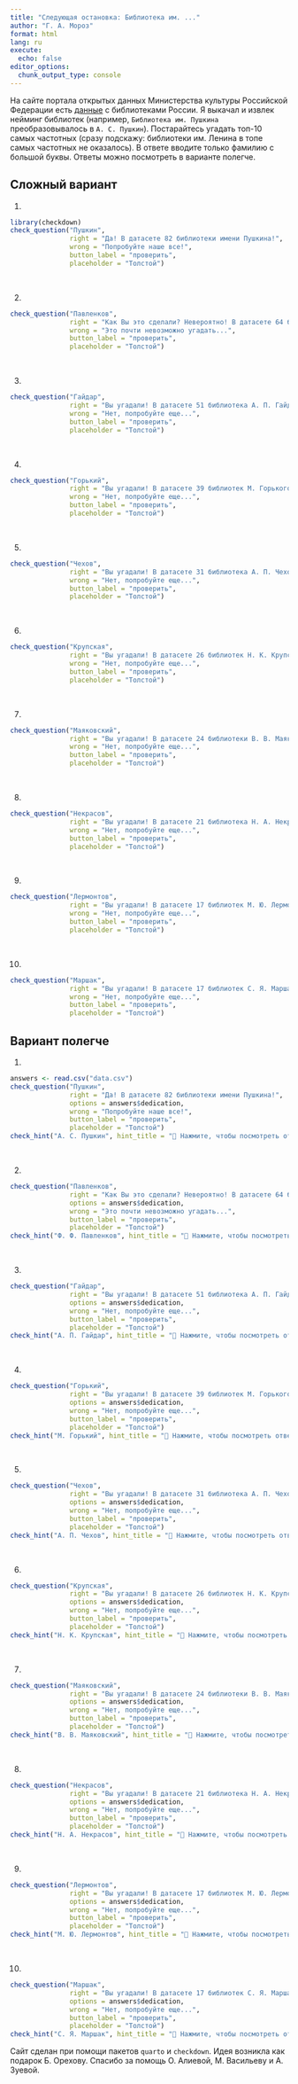 ```yaml
---
title: "Следующая остановка: Библиотека им. ..."
author: "Г. А. Мороз"
format: html
lang: ru
execute:
  echo: false
editor_options: 
  chunk_output_type: console
---
```


На сайте портала открытых данных Министерства культуры Российской Федерации есть [данные](https://opendata.mkrf.ru/opendata/7705851331-libraries) с библиотеками России. Я выкачал и извлек нейминг библиотек (например, `Библиотека им. Пушкина` преобразовывалось в `А. С. Пушкин`). Постарайтесь угадать топ-10 самых частотных (сразу подскажу: библиотеки им. Ленина в топе самых частотных не оказалось). В ответе вводите только фамилию с большой буквы. Ответы можно посмотреть в варианте полегче.

::: {.panel-tabset}

## Сложный вариант

(@)
```r
library(checkdown)
check_question("Пушкин", 
               right = "Да! В датасете 82 библиотеки имени Пушкина!", 
               wrong = "Попробуйте наше все!", 
               button_label = "проверить", 
               placeholder = "Толстой")
```

<br>

(@)
```r
check_question("Павленков", 
               right = "Как Вы это сделали? Невероятно! В датасете 64 библиотеки Павленкова.", 
               wrong = "Это почти невозможно угадать...", 
               button_label = "проверить", 
               placeholder = "Толстой")
```

<br>

(@)
```r
check_question("Гайдар", 
               right = "Вы угадали! В датасете 51 библиотека А. П. Гайдара!", 
               wrong = "Нет, попробуйте еще...",
               button_label = "проверить", 
               placeholder = "Толстой")
```

<br>

(@)
```r
check_question("Горький", 
               right = "Вы угадали! В датасете 39 библиотек М. Горького!", 
               wrong = "Нет, попробуйте еще...",
               button_label = "проверить", 
               placeholder = "Толстой")
```

<br>

(@)
```r

check_question("Чехов", 
               right = "Вы угадали! В датасете 31 библиотека А. П. Чехова!", 
               wrong = "Нет, попробуйте еще...",
               button_label = "проверить", 
               placeholder = "Толстой")
```

<br>

(@)
```r
check_question("Крупская", 
               right = "Вы угадали! В датасете 26 библиотек Н. К. Крупской!", 
               wrong = "Нет, попробуйте еще...",
               button_label = "проверить", 
               placeholder = "Толстой")
```

<br>

(@)
```r
check_question("Маяковский", 
               right = "Вы угадали! В датасете 24 библиотеки В. В. Маяковского!", 
               wrong = "Нет, попробуйте еще...",
               button_label = "проверить", 
               placeholder = "Толстой")
```

<br>

(@)
```r
check_question("Некрасов", 
               right = "Вы угадали! В датасете 21 библиотека Н. А. Некрасов!", 
               wrong = "Нет, попробуйте еще...",
               button_label = "проверить", 
               placeholder = "Толстой")
```

<br>

(@)
```r
check_question("Лермонтов", 
               right = "Вы угадали! В датасете 17 библиотек М. Ю. Лермонтова!", 
               wrong = "Нет, попробуйте еще...",
               button_label = "проверить", 
               placeholder = "Толстой")
```

<br>

(@)
```r
check_question("Маршак", 
               right = "Вы угадали! В датасете 17 библиотек С. Я. Маршака!", 
               wrong = "Нет, попробуйте еще...",
               button_label = "проверить", 
               placeholder = "Толстой")
```

## Вариант полегче

(1)
```r
answers <- read.csv("data.csv")
check_question("Пушкин", 
               right = "Да! В датасете 82 библиотеки имени Пушкина!", 
               options = answers$dedication,
               wrong = "Попробуйте наше все!", 
               button_label = "проверить", 
               placeholder = "Толстой")
check_hint("А. С. Пушкин", hint_title = "👀 Нажмите, чтобы посмотреть ответ")
```

<br>

(2)
```r
check_question("Павленков", 
               right = "Как Вы это сделали? Невероятно! В датасете 64 библиотеки Павленкова.", 
               options = answers$dedication,
               wrong = "Это почти невозможно угадать...", 
               button_label = "проверить", 
               placeholder = "Толстой")
check_hint("Ф. Ф. Павленков", hint_title = "👀 Нажмите, чтобы посмотреть ответ")
```

<br>

(3)
```r
check_question("Гайдар", 
               right = "Вы угадали! В датасете 51 библиотека А. П. Гайдара!", 
               options = answers$dedication,
               wrong = "Нет, попробуйте еще...",
               button_label = "проверить", 
               placeholder = "Толстой")
check_hint("А. П. Гайдар", hint_title = "👀 Нажмите, чтобы посмотреть ответ")
```

<br>

(4)
```r
check_question("Горький", 
               right = "Вы угадали! В датасете 39 библиотек М. Горького!", 
               options = answers$dedication,
               wrong = "Нет, попробуйте еще...",
               button_label = "проверить", 
               placeholder = "Толстой")
check_hint("М. Горький", hint_title = "👀 Нажмите, чтобы посмотреть ответ")
```

<br>

(5)
```r
check_question("Чехов", 
               right = "Вы угадали! В датасете 31 библиотека А. П. Чехова!", 
               options = answers$dedication,
               wrong = "Нет, попробуйте еще...",
               button_label = "проверить", 
               placeholder = "Толстой")
check_hint("А. П. Чехов", hint_title = "👀 Нажмите, чтобы посмотреть ответ")
```

<br>

(6)
```r
check_question("Крупская", 
               right = "Вы угадали! В датасете 26 библиотек Н. К. Крупской!", 
               options = answers$dedication,
               wrong = "Нет, попробуйте еще...",
               button_label = "проверить", 
               placeholder = "Толстой")
check_hint("Н. К. Крупская", hint_title = "👀 Нажмите, чтобы посмотреть ответ")
```

<br>

(7)
```r
check_question("Маяковский", 
               right = "Вы угадали! В датасете 24 библиотеки В. В. Маяковского!", 
               options = answers$dedication,
               wrong = "Нет, попробуйте еще...",
               button_label = "проверить", 
               placeholder = "Толстой")
check_hint("В. В. Маяковский", hint_title = "👀 Нажмите, чтобы посмотреть ответ")
```

<br>

(8)
```r
check_question("Некрасов", 
               right = "Вы угадали! В датасете 21 библиотека Н. А. Некрасов!",
               options = answers$dedication,
               wrong = "Нет, попробуйте еще...",
               button_label = "проверить", 
               placeholder = "Толстой")
check_hint("Н. А. Некрасов", hint_title = "👀 Нажмите, чтобы посмотреть ответ")
```

<br>

(9)
```r
check_question("Лермонтов", 
               right = "Вы угадали! В датасете 17 библиотек М. Ю. Лермонтова!", 
               options = answers$dedication,
               wrong = "Нет, попробуйте еще...",
               button_label = "проверить", 
               placeholder = "Толстой")
check_hint("М. Ю. Лермонтов", hint_title = "👀 Нажмите, чтобы посмотреть ответ")
```

<br>

(10)
```r
check_question("Маршак", 
               right = "Вы угадали! В датасете 17 библиотек С. Я. Маршака!",
               options = answers$dedication,
               wrong = "Нет, попробуйте еще...",
               button_label = "проверить", 
               placeholder = "Толстой")
check_hint("С. Я. Маршак", hint_title = "👀 Нажмите, чтобы посмотреть ответ")
```

:::

Сайт сделан при помощи пакетов `quarto` и `checkdown`. Идея возникла как подарок Б. Орехову. Спасибо за помощь О. Алиевой, М. Васильеву и А. Зуевой.